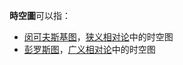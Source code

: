 '''時空圖'''可以指：
* [[闵可夫斯基图|闵可夫斯基图]]，[[狭义相对论|狭义相对论]]中的时空图
* [[彭罗斯图|彭罗斯图]]，[[广义相对论|广义相对论]]中的时空图

{{disambig|Cat=三字作品消歧义}}